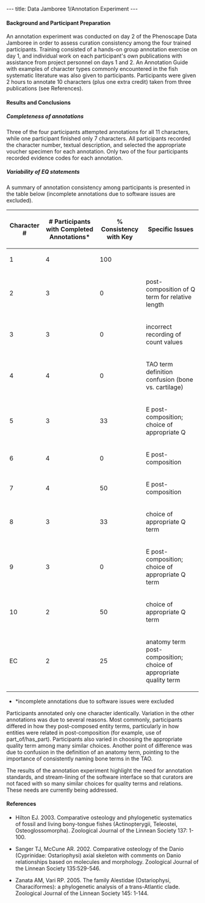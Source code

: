 ---
title: Data Jamboree 1/Annotation Experiment
---

====Background and Participant Preparation====

An annotation experiment was conducted on day 2 of the Phenoscape Data Jamboree in order to assess curation consistency among the four trained participants.  Training consisted of a hands-on group annotation exercise on day 1, and individual work on each participant's own publications with assistance from project personnel on days 1 and 2. An Annotation Guide with examples of character types commonly encountered in the fish systematic literature was also given to participants.  Participants were given 2 hours to annotate 10 characters (plus one extra credit) taken from three publications (see References).

====Results and Conclusions====

=====Completeness of annotations=====
Three of the four participants attempted annotations for all 11 characters, while one participant finished only 7 characters. All participants recorded the character number, textual description, and selected the appropriate voucher specimen for each annotation. Only two of the four participants recorded evidence codes for each annotation. 

=====Variability of EQ statements=====
A summary of annotation consistency among participants is presented in the table below (incomplete annotations due to software issues are excluded).


{| border="1" cellspacing="0" cellpadding="3"
! Character #
! # Participants with 
Completed Annotations*
! % Consistency with Key
! Specific Issues
|-
| 1 || 4 || 100 || 
|-
| 2 || 3 || 0  || post-composition of Q term for relative length
|-
| 3 || 3 || 0  || incorrect recording of count values
|-
| 4 || 4 || 0  || TAO term definition confusion (bone vs. cartilage)
|-
| 5 || 3 || 33  || E post-composition; choice of appropriate Q
|-
| 6 || 4 || 0  || E post-composition
|-
| 7 || 4 || 50  || E post-composition
|-
| 8 || 3 || 33  || choice of appropriate Q term
|-
| 9 || 3 || 0  || E post-composition; choice of appropriate Q term
|-
| 10 || 2 || 50  ||  choice of appropriate Q term
|-
| EC || 2 || 25  || anatomy term post-composition; choice of appropriate quality term
|}
* *incomplete annotations due to software issues were excluded


Participants annotated only one character identically. Variation in the other annotations was due to several reasons.  Most commonly, participants differed in how they post-composed entity terms, particularly in how entities were related in post-composition (for example, use of part_of/has_part).  Participants also varied in choosing the appropriate quality term among many similar choices.  Another point of difference was due to confusion in the definition of an anatomy term, pointing to the importance of consistently naming bone terms in the TAO.  

The results of the annotation experiment highlight the need for annotation standards, and stream-lining of the software interface so that curators are not faced with so many similar choices for quality terms and relations.  These needs are currently being addressed.  

====References====

*Hilton EJ. 2003. Comparative osteology and phylogenetic systematics of fossil and living bony-tongue fishes (Actinopterygii, Teleostei, Osteoglossomorpha). Zoological Journal of the Linnean Society 137: 1-100.

*Sanger TJ, McCune AR. 2002. Comparative osteology of the Danio (Cyprinidae: Ostariophysi) axial skeleton with comments on Danio relationships based on molecules and morphology. Zoological Journal of the Linnean Society 135:529-546.

*Zanata AM, Vari RP. 2005. The family Alestidae (Ostariophysi, Characiformes): a phylogenetic analysis of a trans-Atlantic clade. Zoological Journal of the Linnean Society 145: 1-144.